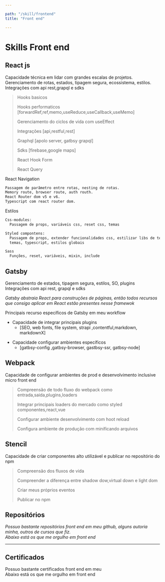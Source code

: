 ```yaml
--- 

path: "/skill/frontend"
title: "Front end"

---
```



# Skills  Front end

## React js 

<div>
Capacidade técnica em lidar com grandes escalas de projetos.  
Gerenciamento de rotas, estados, tipagem segura, ecossistema, estilos.  
Integrações com api rest,grapql e sdks
</div>


> Hooks basicos
>
> Hooks performaticos [forwardRef,ref,memo,useReduce,useCallback,useMemo]
>
> Gerenciamento do ciclos de vida com useEffect
>
> Integrações [api,restful,rest] 
>
> Graphql [apolo server, gatbsy grapql] 
>
> Sdks  [firebase,google maps]
>
> React Hook Form
>
> React Query



<div className="code-navigation">
React Navigation 

```txt
Passagem de parâmetro entre rotas, nesting de rotas. 
Memory route, browser route, auth routh.
React Router dom v5 e v6.
Typescript com react router dom.
```
</div>



<div className="code-navigation">
Estilos 

```txt
Css-modules:
  Passagem de props, variáveis css, reset css, temas

Styled compontens:
  Passagem de props, extender funcionalidades css, estilizar libs de terceiros,
  temas, typescript, estilos globais

Sass
  Funções, reset, variáveis, mixin, include

```
</div>



## Gatsby

<div>
Gerenciamento de estados, tipagem segura, estilos, SO, plugins  
Integrações com api rest, grapql e sdks   


*Gatsby abstraia React para construções de páginas, então todos recursos    
que consigo aplicar em React  estão  presentes nesse framewok*
</div>

Principais recurso específicos de Gatsby em meu workflow
- Capacidade de integrar principais plugins
  -  [SEO, web fonts, file system, strapi ,contentful,markdown, markdownX]
+ Capacidade configurar ambientes específicos
  + [gatbsy-config ,gatbsy-browser, gastbsy-ssr, gatbsy-node]


## Webpack
Capacidade de configurar ambientes de prod e desenvolvimento inclusive micro front end 

> Compreensão de todo fluxo do webpack como entrada,saida,plugins,loaders 
> 
> Integrar principais loaders do mercado como styled componentes,react,vue 
> 
> Configurar ambiente desenvolvimento com hoot reload 
> 
> Configura ambiente de produção com minificando arquivos 

## Stencil
Capacidade de criar componentes alto utilizável e publicar no repositório do npm


<ExternalLink title="Stock price" strong=",didatico"  href="https://www.npmjs.com/package/kvm-stock-price-web-component" />

> Compreensão dos fluxos de vida 
> 
> Compreender a diferença entre shadow dow,virtual down e light dom 
> 
> Criar meus próprios eventos 
> 
> Publicar no npm 


## Repositórios  
*Possuo bastante repositórios front end em meu github, alguns autoria     
minha, outros de cursos que fiz.    
Abaixo está os que me orgulho em front end*    


----
<div className="wrap-external-link">
<ExternalLink title="Pirmeiro sowftare typescript com react" href="https://github.com/kenjimaeda54/Carteira-Virtual-React-TypeScript" />
<ExternalLink title="Abordagem micro front end com webpack" href="https://github.com/kenjimaeda54/dashboard-micro-front-end" />
<ExternalLink title="Stencil web components" href="https://github.com/kenjimaeda54/stock-price-stenciljs" />
<ExternalLink title="Gatsby primeira pagina" href="https://github.com/kenjimaeda54/simply-recipes-gatsbyJs" />
</div>



## Certificados  
Possuo bastante certificados front end em meu <ExternalLink title="linkedin" href="https://www.linkedin.com/in/kenjimaeda1233"  />     
Abaixo está os que me orgulho em front end

<div className="wrap-external-link">
<ExternalLink title="React Js HackerRank" strong=", não existe modulo avançado ou intermediário" href="https://www.hackerrank.com/certificates/8d398b2c434c"   />
<ExternalLink title="Module Federation Webpack" href="https://www.udemy.com/certificate/UC-14d6842e-0878-4221-911d-f8df4d6bcaef/" />
<ExternalLink title="HackerRank, Javascript" strong=", não possui modulo avançado"  href="https://www.hackerrank.com/certificates/7a06943f6873?utm_medium=email&utm_source=mail_template_1393&utm_campaign=hrc_skills_certificate" />
<ExternalLink  title="React Query" href="https://www.udemy.com/certificate/UC-d75a7630-04e7-4bee-80be-0bcb45ebb917/"  />
<ExternalLink title="Web components, Stencil" href="https://www.udemy.com/certificate/UC-a8fb8ae6-5146-485e-9302-4c4bffdba304" />
<ExternalLink title="Meu primeiro curso em React JS" href="https://www.udemy.com/certificate/UC-71464837-0f4a-4871-ae66-2e370f531a30/" />
</div>






